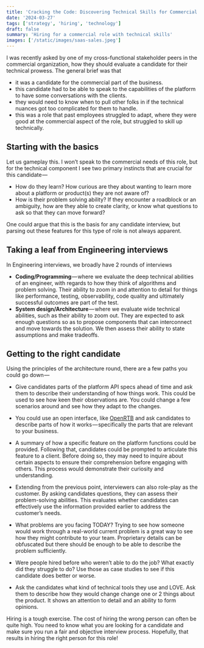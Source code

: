 ```yaml
---
title: 'Cracking the Code: Discovering Technical Skills for Commercial SaaS positions'
date: '2024-03-27'
tags: ['strategy', 'hiring', 'technology']
draft: false
summary: 'Hiring for a commercial role with technical skills'
images: ['/static/images/saas-sales.jpeg']
---
```



I was recently asked by one of my cross-functional stakeholder peers in the commercial organization, how they should evaluate a candidate for their technical prowess. The general brief was that 

- it was a candidate for the commercial part of the business. 
- this candidate had to be able to speak to the capabilities of the platform to have some conversations with the clients. 
- they would need to know when to pull other folks in if the technical nuances got too complicated for them to handle. 
- this was a role that past employees struggled to adapt, where they were good at the commercial aspect of the role, but struggled to skill up technically.

## Starting with the basics 

Let us gameplay this. I won’t speak to the commercial needs of this role, but for the technical component I see two primary instincts that are crucial for this candidate — 

- How do they learn? How curious are they about wanting to learn more about a platform or product(s) they are not aware of? 
- How is their problem solving ability? If they encounter a roadblock or an ambiguity, how are they able to create clarity, or know what questions to ask so that they can move forward?

One could argue that this is the basis for any candidate interview, but parsing out these features for this type of role is not always apparent. 

## Taking a leaf from Engineering interviews

In Engineering interviews, we broadly have 2 rounds of interviews 

- **Coding/Programming** — where we evaluate the deep technical abilities of an engineer, with regards to how they think of algorithms and problem solving. Their ability to zoom in and attention to detail for things like performance, testing, observability, code quality and ultimately successful outcomes are part of the test. 
- **System design/Architecture** — where we evaluate wide technical abilities, such as their ability to zoom out. They are expected to ask enough questions so as to propose components that can interconnect and move towards the solution. We then assess their ability to state assumptions and make tradeoffs. 

## Getting to the right candidate

Using the principles of the architecture round, there are a few paths you could go down — 

- Give candidates parts of the platform API specs ahead of time and ask them to describe their understanding of how things work. This could be used to see how keen their observations are. You could change a few scenarios around and see how they adapt to the changes. 

- You could use an open interface, like [OpenRTB](https://www.iab.com/wp-content/uploads/2016/03/OpenRTB-API-Specification-Version-2-5-FINAL.pdf) and ask candidates to describe parts of how it works — specifically the parts that are relevant to your business. 

- A summary of how a specific feature on the platform functions could be provided. Following that, candidates could be prompted to articulate this feature to a client. Before doing so, they may need to inquire about certain aspects to ensure their comprehension before engaging with others. This process would demonstrate their curiosity and understanding.

- Extending from the previous point, interviewers can also role-play as the customer. By asking candidates questions, they can assess their problem-solving abilities. This evaluates whether candidates can effectively use the information provided earlier to address the customer’s needs.

- What problems are you facing TODAY? Trying to see how someone would work through a real-world current problem is a great way to see how they might contribute to your team. Proprietary details can be obfuscated but there should be enough to be able to describe the problem sufficiently. 

- Were people hired before who weren’t able to do the job? What exactly did they struggle to do? Use those as case studies to see if this candidate does better or worse. 

- Ask the candidates what kind of technical tools they use and LOVE. Ask them to describe how they would change change one or 2 things about the product. It shows an attention to detail and an ability to form opinions. 

Hiring is a tough exercise. The cost of hiring the wrong person can often be quite high. You need to know what you are looking for a candidate and make sure you run a fair and objective interview process. Hopefully, that results in hiring the right person for this role! 
